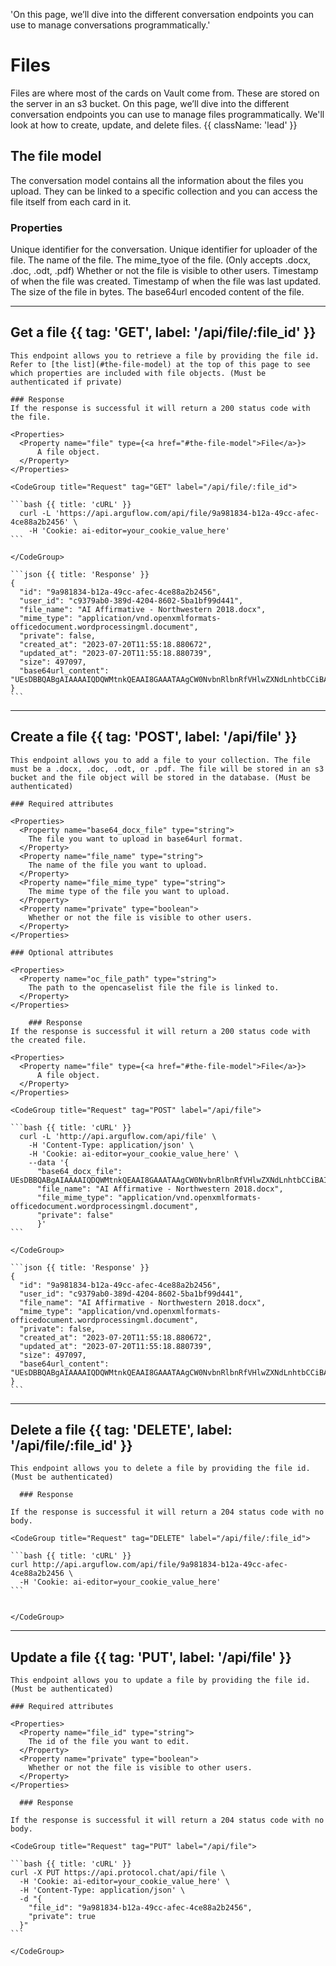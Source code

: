   'On this page, we’ll dive into the different conversation endpoints you can use to manage conversations programmatically.'

# Files

Files are where most of the cards on Vault come from. These are stored on the server in an s3 bucket. On this page, we’ll dive into the different conversation endpoints you can use to manage files programmatically. We'll look at how to create, update, and delete files. {{ className: 'lead' }}

## The file model

The conversation model contains all the information about the files you upload. They can be linked to a specific collection and you can access the file itself from each card in it. 

### Properties

<Properties>
  <Property name="id" type="string">
    Unique identifier for the conversation.
  </Property>
  <Property name="user_id" type="string">
    Unique identifier for uploader of the file.
  </Property>
  <Property name="file_name" type="string">
    The name of the file.
  </Property>
  <Property name="mime_type" type="string">
    The mime_tyoe of the file. (Only accepts .docx, .doc, .odt, .pdf)
  </Property>
  <Property name="private" type="boolean">
    Whether or not the file is visible to other users.
  </Property>
  <Property name="created_at" type="timestamp">
    Timestamp of when the file was created.
  </Property>
  <Property name="updated_at" type="timestamp">
    Timestamp of when the file was last updated.
  </Property>
  <Property name="size" type="integer">
    The size of the file in bytes.
  </Property>
  <Property name="base64url_content" type="string">
    The base64url encoded content of the file.
  </Property>
</Properties>


---

## Get a file {{ tag: 'GET', label: '/api/file/:file_id' }}

<Row>
  <Col>

    This endpoint allows you to retrieve a file by providing the file id. Refer to [the list](#the-file-model) at the top of this page to see which properties are included with file objects. (Must be authenticated if private)
  
    ### Response
    If the response is successful it will return a 200 status code with the file.

    <Properties>
      <Property name="file" type={<a href="#the-file-model">File</a>}>
          A file object.
      </Property>
    </Properties>
  </Col>
  <Col sticky>

    <CodeGroup title="Request" tag="GET" label="/api/file/:file_id">

    ```bash {{ title: 'cURL' }}
      curl -L 'https://api.arguflow.com/api/file/9a981834-b12a-49cc-afec-4ce88a2b2456' \
        -H 'Cookie: ai-editor=your_cookie_value_here'
    ```

    </CodeGroup>

    ```json {{ title: 'Response' }}
    {
      "id": "9a981834-b12a-49cc-afec-4ce88a2b2456",
      "user_id": "c9379ab0-389d-4204-8602-5ba1bf99d441",
      "file_name": "AI Affirmative - Northwestern 2018.docx",
      "mime_type": "application/vnd.openxmlformats-officedocument.wordprocessingml.document",
      "private": false,
      "created_at": "2023-07-20T11:55:18.880672",
      "updated_at": "2023-07-20T11:55:18.880739",
      "size": 497097,
      "base64url_content": "UEsDBBQABgAIAAAAIQDQWMtnkQEAAI8GAAATAAgCW0NvbnRlbnRfVHlwZXNdLnhtbCCiBAIooAACAAAAAAAAAAAAAAAAAAAAAAAAAAAA..."
    }
    ```

  </Col>
</Row>

---

## Create a file {{ tag: 'POST', label: '/api/file' }}

<Row>
  <Col>

    This endpoint allows you to add a file to your collection. The file must be a .docx, .doc, .odt, or .pdf. The file will be stored in an s3 bucket and the file object will be stored in the database. (Must be authenticated)

    ### Required attributes

    <Properties>
      <Property name="base64_docx_file" type="string">
        The file you want to upload in base64url format.
      </Property>
      <Property name="file_name" type="string">
        The name of the file you want to upload.
      </Property>
      <Property name="file_mime_type" type="string">
        The mime type of the file you want to upload.
      </Property>
      <Property name="private" type="boolean">
        Whether or not the file is visible to other users.
      </Property>
    </Properties>

    ### Optional attributes

    <Properties>
      <Property name="oc_file_path" type="string">
        The path to the opencaselist file the file is linked to.
      </Property>
    </Properties>

        ### Response
    If the response is successful it will return a 200 status code with the created file.

    <Properties>
      <Property name="file" type={<a href="#the-file-model">File</a>}>
          A file object.
      </Property>
    </Properties>
  </Col>
  <Col sticky>

    <CodeGroup title="Request" tag="POST" label="/api/file">

    ```bash {{ title: 'cURL' }}
      curl -L 'http://api.arguflow.com/api/file' \
        -H 'Content-Type: application/json' \
        -H 'Cookie: ai-editor=your_cookie_value_here' \
        --data '{
          "base64_docx_file": UEsDBBQABgAIAAAAIQDQWMtnkQEAAI8GAAATAAgCW0NvbnRlbnRfVHlwZXNdLnhtbCCiBAIooAACAAAAAAAAAAAAAAAAAAAAAAAAAAAA...,
          "file_name": "AI Affirmative - Northwestern 2018.docx",
          "file_mime_type": "application/vnd.openxmlformats-officedocument.wordprocessingml.document",
          "private": false"
          }'
    ```

    </CodeGroup>

    ```json {{ title: 'Response' }}
    {
      "id": "9a981834-b12a-49cc-afec-4ce88a2b2456",
      "user_id": "c9379ab0-389d-4204-8602-5ba1bf99d441",
      "file_name": "AI Affirmative - Northwestern 2018.docx",
      "mime_type": "application/vnd.openxmlformats-officedocument.wordprocessingml.document",
      "private": false,
      "created_at": "2023-07-20T11:55:18.880672",
      "updated_at": "2023-07-20T11:55:18.880739",
      "size": 497097,
      "base64url_content": "UEsDBBQABgAIAAAAIQDQWMtnkQEAAI8GAAATAAgCW0NvbnRlbnRfVHlwZXNdLnhtbCCiBAIooAACAAAAAAAAAAAAAAAAAAAAAAAAAAAA..."
    }
    ```

  </Col>
</Row>

---

## Delete a file {{ tag: 'DELETE', label: '/api/file/:file_id' }}

<Row>
  <Col>

    This endpoint allows you to delete a file by providing the file id. (Must be authenticated)

      ### Response

    If the response is successful it will return a 204 status code with no body.
  </Col>
  <Col sticky>

    <CodeGroup title="Request" tag="DELETE" label="/api/file/:file_id">

    ```bash {{ title: 'cURL' }}
    curl http://api.arguflow.com/api/file/9a981834-b12a-49cc-afec-4ce88a2b2456 \
      -H 'Cookie: ai-editor=your_cookie_value_here' 
    ```


    </CodeGroup>


  </Col>
</Row>

---

## Update a file {{ tag: 'PUT', label: '/api/file' }}

<Row>
  <Col>

    This endpoint allows you to update a file by providing the file id. (Must be authenticated)

    ### Required attributes

    <Properties>
      <Property name="file_id" type="string">
        The id of the file you want to edit.
      </Property>
      <Property name="private" type="boolean">
        Whether or not the file is visible to other users.
      </Property>
    </Properties>
    
      ### Response

    If the response is successful it will return a 204 status code with no body.
  </Col>
  <Col sticky>

    <CodeGroup title="Request" tag="PUT" label="/api/file">

    ```bash {{ title: 'cURL' }}
    curl -X PUT https://api.protocol.chat/api/file \
      -H 'Cookie: ai-editor=your_cookie_value_here' \
      -H 'Content-Type: application/json' \
      -d "{
        "file_id": "9a981834-b12a-49cc-afec-4ce88a2b2456",
        "private": true
      }"
    ```

    </CodeGroup>

  </Col>
</Row>
